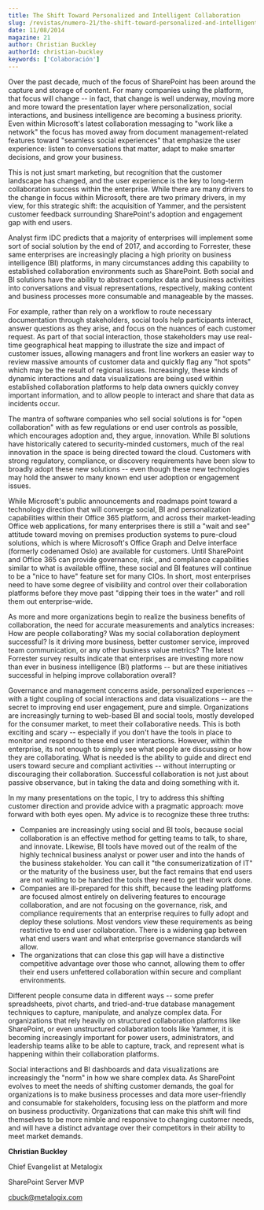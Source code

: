 ```yaml
---
title: The Shift Toward Personalized and Intelligent Collaboration
slug: /revistas/numero-21/the-shift-toward-personalized-and-intelligent-collaboration
date: 11/08/2014
magazine: 21
author: Christian Buckley
authorId: christian-buckley
keywords: ['Colaboración']
---
```






​Over the past decade, much of the focus of SharePoint has been around the capture and storage of content. For many companies using the platform, that focus will change -- in fact, that change is well underway, moving more and more toward the presentation layer where personalization, social interactions, and business intelligence are becoming a business priority. Even within Microsoft's latest collaboration messaging to "work like a network" the focus has moved away from document management-related features toward "seamless social experiences" that emphasize the user experience: listen to conversations that matter, adapt to make smarter decisions, and grow your business.

This is not just smart marketing, but recognition that the customer landscape has changed, and the user experience is the key to long-term collaboration success within the enterprise. While there are many drivers to the change in focus within Microsoft, there are two primary drivers, in my view, for this strategic shift: the acquisition of Yammer, and the persistent customer feedback surrounding SharePoint's adoption and engagement gap with end users.

Analyst firm IDC predicts that a majority of enterprises will implement some sort of social solution by the end of 2017, and according to Forrester, these same enterprises are increasingly placing a high priority on business intelligence (BI) platforms, in many circumstances adding this capability to established collaboration environments such as SharePoint. Both social and BI solutions have the ability to abstract complex data and business activities into conversations and visual representations, respectively, making content and business processes more consumable and manageable by the masses.

For example, rather than rely on a workflow to route necessary documentation through stakeholders, social tools help participants interact, answer questions as they arise, and focus on the nuances of each customer request. As part of that social interaction, those stakeholders may use real-time geographical heat mapping to illustrate the size and impact of customer issues, allowing managers and front line workers an easier way to review massive amounts of customer data and quickly flag any "hot spots" which may be the result of regional issues. Increasingly, these kinds of dynamic interactions and data visualizations are being used within established collaboration platforms to help data owners quickly convey important information, and to allow people to interact and share that data as incidents occur.

The mantra of software companies who sell social solutions is for "open collaboration" with as few regulations or end user controls as possible, which encourages adoption and, they argue, innovation. While BI solutions have historically catered to security-minded customers, much of the real innovation in the space is being directed toward the cloud. Customers with strong regulatory, compliance, or discovery requirements have been slow to broadly adopt these new solutions -- even though these new technologies may hold the answer to many known end user adoption or engagement issues.

While Microsoft's public announcements and roadmaps point toward a technology direction that will converge social, BI and personalization capabilities within their Office 365 platform, and across their market-leading Office web applications, for many enterprises there is still a "wait and see" attitude toward moving on premises production systems to pure-cloud solutions, which is where Microsoft's Office Graph and Delve interface (formerly codenamed Oslo) are available for customers. Until SharePoint and Office 365 can provide governance, risk , and compliance capabilities similar to what is available offline, these social and BI features will continue to be a "nice to have" feature set for many CIOs. In short, most enterprises need to have some degree of visibility and control over their collaboration platforms before they move past "dipping their toes in the water" and roll them out enterprise-wide.

As more and more organizations begin to realize the business benefits of collaboration, the need for accurate measurements and analytics increases: How are people collaborating? Was my social collaboration deployment successful? Is it driving more business, better customer service, improved team communication, or any other business value metrics? The latest Forrester survey results indicate that enterprises are investing more now than ever in business intelligence (BI) platforms -- but are these initiatives successful in helping improve collaboration overall?

Governance and management concerns aside, personalized experiences -- with a tight coupling of social interactions and data visualizations -- are the secret to improving end user engagement, pure and simple. Organizations are increasingly turning to web-based BI and social tools, mostly developed for the consumer market, to meet their collaborative needs. This is both exciting and scary -- especially if you don't have the tools in place to monitor and respond to these end user interactions. However, within the enterprise, its not enough to simply see what people are discussing or how they are collaborating. What is needed is the ability to guide and direct end users toward secure and compliant activities -- without interrupting or discouraging their collaboration. Successful collaboration is not just about passive observance, but in taking the data and doing something with it.

In my many presentations on the topic, I try to address this shifting customer direction and provide advice with a pragmatic approach: move forward with both eyes open. My advice is to recognize these three truths:

- Companies are increasingly using social and BI tools, because social collaboration is an effective method for getting teams to talk, to share, and innovate. Likewise, BI tools have moved out of the realm of the highly technical business analyst or power user and into the hands of the business stakeholder. You can call it "the consumerizatization of IT" or the maturity of the business user, but the fact remains that end users are not waiting to be handed the tools they need to get their work done.
- Companies are ill-prepared for this shift, because the leading platforms are focused almost entirely on delivering features to encourage collaboration, and are not focusing on the governance, risk, and compliance requirements that an enterprise requires to fully adopt and deploy these solutions. Most vendors view these requirements as being restrictive to end user collaboration. There is a widening gap between what end users want and what enterprise governance standards will allow.
- The organizations that can close this gap will have a distinctive competitive advantage over those who cannot, allowing them to offer their end users unfettered collaboration within secure and compliant environments.


Different people consume data in different ways -- some prefer spreadsheets, pivot charts, and tried-and-true database management techniques to capture, manipulate, and analyze complex data. For organizations that rely heavily on structured collaboration platforms like SharePoint, or even unstructured collaboration tools like Yammer, it is becoming increasingly important for power users, administrators, and leadership teams alike to be able to capture, track, and represent what is happening within their collaboration platforms.

Social interactions and BI dashboards and data visualizations are increasingly the "norm" in how we share complex data. As SharePoint evolves to meet the needs of shifting customer demands, the goal for organizations is to make business processes and data more user-friendly and consumable for stakeholders, focusing less on the platform and more on business productivity. Organizations that can make this shift will find themselves to be more nimble and responsive to changing customer needs, and will have a distinct advantage over their competitors in their ability to meet market demands.



**Christian Buckley**

Chief Evangelist at Metalogix

SharePoint Server MVP

[cbuck@metalogix.com](mailto&#58;cbuck@metalogix.com)

